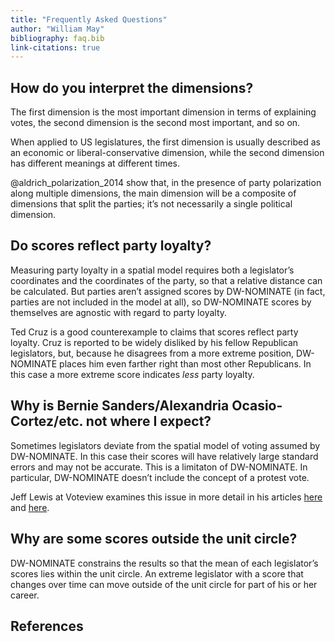 ```yaml
---
title: "Frequently Asked Questions"
author: "William May"
bibliography: faq.bib
link-citations: true
---
```


## How do you interpret the dimensions?

The first dimension is the most important dimension in terms of explaining
votes, the second dimension is the second most important, and so on.

When applied to US legislatures, the first dimension is usually described as an
economic or liberal-conservative dimension, while the second dimension has
different meanings at different times.

@aldrich_polarization_2014 show that, in the presence of party polarization
along multiple dimensions, the main dimension will be a composite of dimensions
that split the parties; it's not necessarily a single political dimension.

## Do scores reflect party loyalty?

Measuring party loyalty in a spatial model requires both a legislator's
coordinates and the coordinates of the party, so that a relative distance can be
calculated. But parties aren't assigned scores by DW-NOMINATE (in fact, parties
are not included in the model at all), so DW-NOMINATE scores by themselves are
agnostic with regard to party loyalty.

Ted Cruz is a good counterexample to claims that scores reflect party
loyalty. Cruz is reported to be widely disliked by his fellow Republican
legislators, but, because he disagrees from a more extreme position, DW-NOMINATE
places him even farther right than most other Republicans. In this case a more
extreme score indicates *less* party loyalty.

## Why is Bernie Sanders/Alexandria Ocasio-Cortez/etc. not where I expect?

Sometimes legislators deviate from the spatial model of voting assumed by
DW-NOMINATE. In this case their scores will have relatively large standard
errors and may not be accurate. This is a limitaton of DW-NOMINATE. In
particular, DW-NOMINATE doesn't include the concept of a protest vote.

Jeff Lewis at Voteview examines this issue in more detail in his articles
[here](https://voteview.com/articles/ocasio_cortez) and
[here](https://voteview.com/articles/Ocasio-Cortez_Omar_Pressley_Tlaib).

## Why are some scores outside the unit circle?

DW-NOMINATE constrains the results so that the mean of each legislator's scores
lies within the unit circle. An extreme legislator with a score that changes
over time can move outside of the unit circle for part of his or her career.

## References
